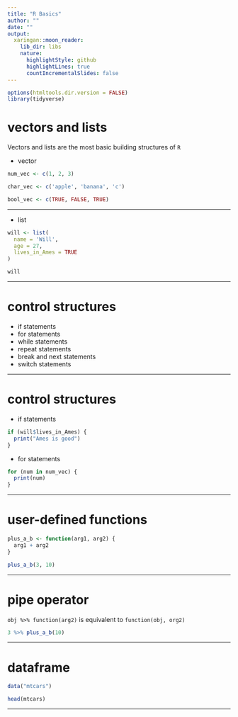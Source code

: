 ```yaml
---
title: "R Basics"
author: ""
date: ""
output: 
  xaringan::moon_reader:
    lib_dir: libs
    nature:
      highlightStyle: github
      highlightLines: true
      countIncrementalSlides: false
---
```


```r
options(htmltools.dir.version = FALSE)
library(tidyverse)
```

# vectors and lists

Vectors and lists are the most basic building structures of `R`

+ vector

```r
num_vec <- c(1, 2, 3)

char_vec <- c('apple', 'banana', 'c')

bool_vec <- c(TRUE, FALSE, TRUE)
```

---

+ list

```r
will <- list(
  name = 'Will',
  age = 27,
  lives_in_Ames = TRUE
)

will
```

---

# control structures

+ if statements
+ for statements
+ while statements
+ repeat statements
+ break and next statements
+ switch statements

---

# control structures

+ if statements

```r
if (will$lives_in_Ames) {
  print("Ames is good")
}
```

+ for statements

```r
for (num in num_vec) {
  print(num)
}
```

---

# user-defined functions

```r
plus_a_b <- function(arg1, arg2) {
  arg1 + arg2
}

plus_a_b(3, 10)
```

---

# pipe operator

`obj %>% function(arg2)` is equivalent to `function(obj, org2)`

```r
3 %>% plus_a_b(10)
```

---

# dataframe

```r
data("mtcars")

head(mtcars)
```

---
